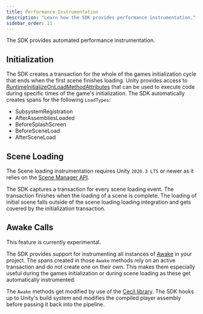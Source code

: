 ```yaml
---
title: Performance Instrumentation
description: "Learn how the SDK provides performance instrumentation."
sidebar_order: 11
---
```


The SDK provides automated performance instrumentation.

## Initialization

The SDK creates a transaction for the whole of the games initialization cycle that ends when the first scene finishes loading. Unity provides access to [RuntimeInitializeOnLoadMethodAttributes](https://docs.unity3d.com/ScriptReference/RuntimeInitializeOnLoadMethodAttribute.html) that can be used to execute code during specific times of the game's initialization. The SDK automatically creates spans for the following `LoadTypes`:
- SubsystemRegistration
- AfterAssembliesLoaded
- BeforeSplashScreen
- BeforeSceneLoad
- AfterSceneLoad

## Scene Loading

<Note>

The Scene loading instrumentation requires Unity `2020.3 LTS` or newer as it relies on the [Scene Manager API](https://docs.unity3d.com/2020.3/Documentation/ScriptReference/SceneManagement.SceneManagerAPI.html).

</Note>

The SDK captures a transaction for every scene loading event. The transaction finishes when the loading of a scene is complete. The loading of initial scene falls outside of the scene loading loading integration and gets covered by the initialization transaction.

## Awake Calls

<Note>

This feature is currently experimental.

</Note>

The SDK provides support for instrumenting all instances of [Awake](https://docs.unity3d.com/ScriptReference/MonoBehaviour.Awake.html) in your project. The spans created in those `Awake` methods rely on an active transaction and do not create one on their own. This makes them especially useful during the games initialization or during scene loading as these get automatically instrumented.

The `Awake` methods get modified by use of the [Cecil library](https://github.com/jbevain/cecil). The SDK hooks up to Unity's build system and modifies the compiled player assembly before passing it back into the pipeline.
